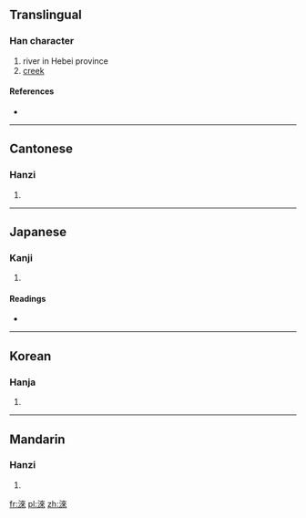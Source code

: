 {{also|涞}}
==Translingual==

===Han character===
{{Han char|rn=85|rad=水|as=08|sn=11|four=3419<sub>8</sub>|canj=水木人人 (EDOO)}}

# river in Hebei province
# [[creek]]

====References====
* {{Han ref|kx=0632.130|dkj=17693|dj=1036.010|hdz=31644.020|uh=6DF6|ud=28150|bh=D5E9|bd=54761}}

----

==Cantonese==

===Hanzi===
{{yue-hanzi|jyut=|y=loi4|sim=涞}}

# {{defn|lang=yue|sort=水08}}

----

==Japanese==

===Kanji===
{{ja-kanji|grade=|rs=水08}}

# {{defn|lang=ja|sort=水08}}

====Readings====
* {{ja-readings|on=[[らい]] (rai)|kun=}}

----

==Korean==

===Hanja===
{{ko-hanja|hangeul=[[래]]>[[내]]|eumhun=|rv=rae>nae|mr=rae>nae|y=lay>nay}}

# {{defn|lang=ko|sort=水08}}

----

==Mandarin==

===Hanzi===
{{cmn-hanzi|sim=涞|pin=[[lái]] ([[lai2]])|wg=lai<sup>2</sup>}}

# {{defn|lang=cmn|sort=水08}}

[[fr:淶]]
[[pl:淶]]
[[zh:淶]]